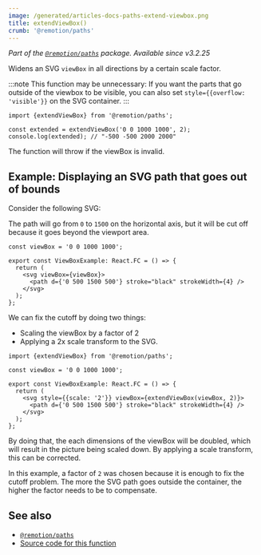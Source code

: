 ```yaml
---
image: /generated/articles-docs-paths-extend-viewbox.png
title: extendViewBox()
crumb: '@remotion/paths'
---
```


_Part of the [`@remotion/paths`](/docs/paths) package. Available since v3.2.25_

Widens an SVG `viewBox` in all directions by a certain scale factor.

:::note
This function may be unnecessary: If you want the parts that go outside of the viewbox to be visible, you can also set `style={{overflow: 'visible'}}` on the SVG container.
:::

```tsx twoslash
import {extendViewBox} from '@remotion/paths';

const extended = extendViewBox('0 0 1000 1000', 2);
console.log(extended); // "-500 -500 2000 2000"
```

The function will throw if the viewBox is invalid.

## Example: Displaying an SVG path that goes out of bounds

Consider the following SVG:

The path will go from `0` to `1500` on the horizontal axis, but it will be cut off because it goes beyond the viewport area.

```tsx twoslash
const viewBox = '0 0 1000 1000';

export const ViewBoxExample: React.FC = () => {
  return (
    <svg viewBox={viewBox}>
      <path d={'0 500 1500 500'} stroke="black" strokeWidth={4} />
    </svg>
  );
};
```

We can fix the cutoff by doing two things:

- Scaling the viewBox by a factor of 2
- Applying a 2x scale transform to the SVG.

```tsx twoslash
import {extendViewBox} from '@remotion/paths';

const viewBox = '0 0 1000 1000';

export const ViewBoxExample: React.FC = () => {
  return (
    <svg style={{scale: '2'}} viewBox={extendViewBox(viewBox, 2)}>
      <path d={'0 500 1500 500'} stroke="black" strokeWidth={4} />
    </svg>
  );
};
```

By doing that, the each dimensions of the viewBox will be doubled, which will result in the picture being scaled down. By applying a scale transform, this can be corrected.

In this example, a factor of `2` was chosen because it is enough to fix the cutoff problem. The more the SVG path goes outside the container, the higher the factor needs to be to compensate.

## See also

- [`@remotion/paths`](/docs/paths)
- [Source code for this function](https://github.com/remotion-dev/remotion/blob/main/packages/paths/src/extend-viewbox.ts)
